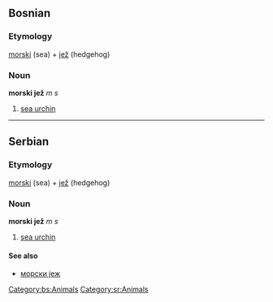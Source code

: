 ==Bosnian==
===Etymology===
[[morski]] (sea) + [[jež]] (hedgehog)
===Noun===
'''morski jež''' ''m s''
#[[sea urchin]]
[[Category:bs:Animals]]

----

==Serbian==
===Etymology===
[[morski]] (sea) + [[jež]] (hedgehog)
===Noun===
'''morski jež''' ''m s''
#[[sea urchin]]
====See also====
*[[морски јеж]]
[[Category:sr:Animals]]